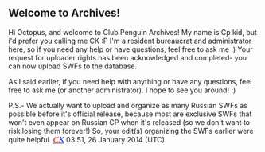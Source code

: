 == Welcome to Archives! ==

Hi Octopus, and welcome to Club Penguin Archives! My name is Cp kid, but i'd prefer you calling me CK :P I'm a resident bureaucrat and administrator here, so if you need any help or have questions, feel free to ask me :) Your request for uploader rights has been acknowledged and completed- you can now upload SWFs to the database. 

As I said earlier, if you need help with anything or have any questions, feel free to ask me (or another administrator). I hope to see you around! :)

P.S.- We actually want to upload and organize as many Russian SWFs as possible before it's official release, because most are exclusive SWFs that won't even appear on Russian CP when it's released (so we don't want to risk losing them forever!) So, your edit(s) organizing the SWFs earlier were quite helpful. ''<big><font face="trebuchet ms">[[User:Cp kid|<span style="color:red">C</span>]][[User talk:Cp kid|<span style="color:blue">K</span>]]</font></big>'' 03:51, 26 January 2014 (UTC)
